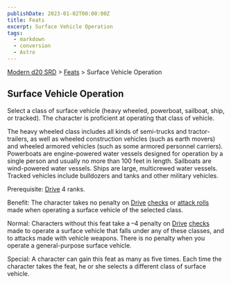 ```yaml
---
publishDate: 2023-01-02T00:00:00Z
title: Feats
excerpt: Surface Vehicle Operation
tags:
  - markdown
  - conversion
  - Astro
---
```


[Modern d20 SRD](/#modernD20) > [Feats](modern-d20-srd-feats-index) > Surface Vehicle Operation

## Surface Vehicle Operation

Select a class of surface vehicle (heavy wheeled, powerboat, sailboat, ship, or tracked). The character is proficient at operating that class of vehicle.

The heavy wheeled class includes all kinds of semi-trucks and tractor-trailers, as well as wheeled construction vehicles (such as earth movers) and wheeled armored vehicles (such as some armored personnel carriers). Powerboats are engine-powered water vessels designed for operation by a single person and usually no more than 100 feet in length. Sailboats are wind-powered water vessels. Ships are large, multicrewed water vessels. Tracked vehicles include bulldozers and tanks and other military vehicles.

Prerequisite: [Drive](modern-d20-srd-skills-drive) 4 ranks.

Benefit: The character takes no penalty on [Drive](modern-d20-srd-skills-drive) [checks](modern-d20-srd-skills-skill-basics-php#skill-check-index) or [attack rolls](modern-d20-srd-combat-attack-roll) made when operating a surface vehicle of the selected class.

Normal: Characters without this feat take a –4 penalty on [Drive](modern-d20-srd-skills-drive) [checks](modern-d20-srd-skills-skill-basics-php#skill-check-index) made to operate a surface vehicle that falls under any of these classes, and to attacks made with vehicle weapons. There is no penalty when you operate a general-purpose surface vehicle.

Special: A character can gain this feat as many as five times. Each time the character takes the feat, he or she selects a different class of surface vehicle.
